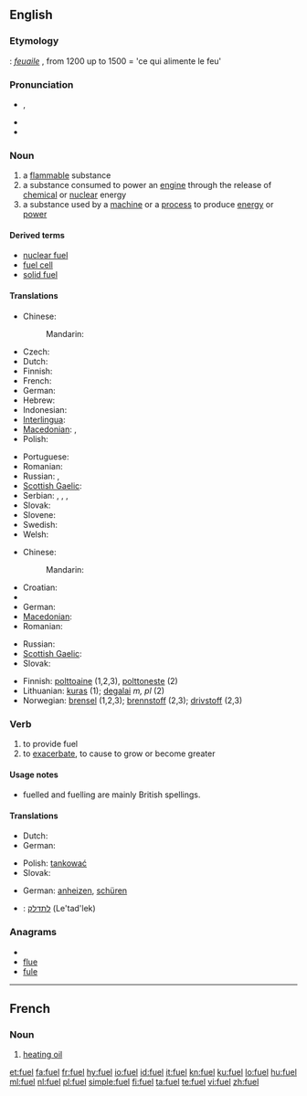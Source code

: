 {{wikipedia|dab=fuel (disambiguation)|fuel}}
==English==

===Etymology===
{{etyl|fro}}: ''[[feuaile]]'' , from 1200 up to 1500 = 'ce qui alimente le feu'

===Pronunciation===
* {{IPA|/ˈfjuːəl̩/}}, {{SAMPA|/"fju:@l/}}
* {{rhymes|ʊəl}}
* {{audio|en-uk-fuel.ogg|Audio (UK)}}

===Noun===
{{wikipedia}}
{{en-noun}}

# a [[flammable]] substance
# a substance consumed to power an [[engine]] through the release of [[chemical]] or [[nuclear]] energy
# a substance used by a [[machine]] or a [[process]] to produce [[energy]] or [[power]]

====Derived terms====
* [[nuclear fuel]]
* [[fuel cell]]
* [[solid fuel]]

====Translations====
{{trans-top|flammable substance}}
* Chinese:
*: Mandarin: {{t|zh|燃料|tr=ránliào|sc=Hani}}
* Czech: {{t-|cs|palivo|n}}
* Dutch: {{t|nl|brandstof|m|f}}
* Finnish: {{t|fi|polttoaine}}
* French: {{t+|fr|carburant|m}}
* German: {{t+|de|Brennstoff|m}}
* Hebrew: {{t|he|דלק|m|tr=délek|sc=Hebr}}
* Indonesian: {{t|id|bahan bakar}}
* [[Interlingua]]: {{t|ia|combustibile}}
* [[Macedonian]]: {{t|mk|гориво|n|tr=górivo}},  {{t|mk|огрев|m|tr=ógrev}}
* Polish: {{t+|pl|paliwo}}
{{trans-mid}}
* Portuguese: {{t+|pt|combustível|m}}
* Romanian: {{t|ro|combustibil|m}}
* Russian: {{t+|ru|топливо|n|tr=tóplivo}}, {{t+|ru|горючее|n}}
* [[Scottish Gaelic]]: {{t-|gd|connadh|m|xs=Scottish Gaelic}}
* Serbian: {{t|sr|palivo|n}}, {{t|sr|gorivo|n}}, {{t|sr|ogrev|m}}, {{t|sr|toplivo|n}}
* Slovak: {{t|sk|palivo|n}}
* Slovene: {{t+|sl|gorivo}}
* Swedish: {{t+|sv|bränsle}}
* Welsh: {{t|cy|tanwydd|m}}
{{trans-bottom}}

{{trans-top|substance consumed to power an engine}}
* Chinese:
*: Mandarin: {{t|zh|燃料|tr=ránliào|sc=Hani}}
* Croatian: {{t-|hr|gorivo|n|alt=gȍrīvo}}
* {{trreq|Finnish}}
* German: {{t-|de|Treibstoff|m}}
* [[Macedonian]]: {{t|mk|гориво|n|tr=górivo}}
* Romanian: {{t-|ro|carburant|m}}
{{trans-mid}}
* Russian: {{t|ru|топливо|n}}
* [[Scottish Gaelic]]: {{t-|gd|connadh|m|xs=Scottish Gaelic}}
* Slovak: {{t|sk|palivo|n}}
{{trans-bottom}}

<!--Remove this table once all of the translations below have been moved into the tables above.-->
{{checktrans-top}}
* Finnish: [[polttoaine]] (1,2,3), [[polttoneste]] (2)
* Lithuanian: [[kuras]] {{m}} (1); [[degalai]] ''m, pl'' (2)
* Norwegian: [[brensel]] {{n}} (1,2,3); [[brennstoff]] {{n}} (2,3); [[drivstoff]] {{n}} (2,3)
{{checktrans-mid}}
{{checktrans-bottom}}

===Verb===
{{en-verb}}
{{en-verb|fuell|ing}}

# to provide fuel
# to [[exacerbate]], to cause to grow or become greater

====Usage notes====
* fuelled and fuelling are mainly British spellings.

====Translations====
{{trans-top|to provide fuel}}
* Dutch: {{t-|nl|tanken}}
* German: {{t-|de|betanken}}
{{trans-mid}}
* Polish: [[tankować]]
* Slovak: {{t|sk|tankovať}}
{{trans-bottom}}

{{trans-top|to exacerbate, to cause to grow or become greater}}
* German: [[anheizen]], [[schüren]]
{{trans-mid}}
{{trans-bottom}}

{{checktrans-top}}
* {{ttbc|Hebrew}}: [[לתדלק]] (Le'tad'lek)
{{checktrans-bottom}}

===Anagrams===
* {{alphagram|eflu}}
* [[flue#English|flue]]
* [[fule#English|fule]]

----

==French==

===Noun===
{{fr-noun|m}}

# [[heating oil]]

[[et:fuel]]
[[fa:fuel]]
[[fr:fuel]]
[[hy:fuel]]
[[io:fuel]]
[[id:fuel]]
[[it:fuel]]
[[kn:fuel]]
[[ku:fuel]]
[[lo:fuel]]
[[hu:fuel]]
[[ml:fuel]]
[[nl:fuel]]
[[pl:fuel]]
[[simple:fuel]]
[[fi:fuel]]
[[ta:fuel]]
[[te:fuel]]
[[vi:fuel]]
[[zh:fuel]]